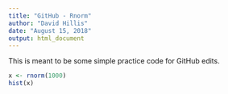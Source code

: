---
title: "GitHub - Rnorm"
author: "David Hillis"
date: "August 15, 2018"
output: html_document
---

This is meant to be some simple practice code for GitHub edits.
```{r, rnorm}
x <- rnorm(1000)
hist(x)
```









